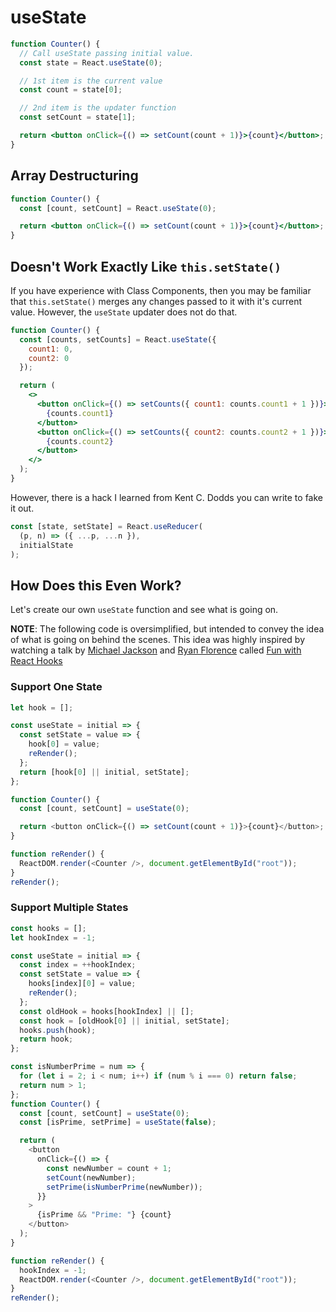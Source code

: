 # useState

```jsx
function Counter() {
  // Call useState passing initial value.
  const state = React.useState(0);

  // 1st item is the current value
  const count = state[0];

  // 2nd item is the updater function
  const setCount = state[1];

  return <button onClick={() => setCount(count + 1)}>{count}</button>;
}
```

## Array Destructuring

```jsx
function Counter() {
  const [count, setCount] = React.useState(0);

  return <button onClick={() => setCount(count + 1)}>{count}</button>;
}
```

## Doesn't Work Exactly Like `this.setState()`

If you have experience with Class Components, then you may be familiar that `this.setState()` merges any changes passed to it with it's current value. However, the `useState` updater does not do that.

```jsx
function Counter() {
  const [counts, setCounts] = React.useState({
    count1: 0,
    count2: 0
  });

  return (
    <>
      <button onClick={() => setCounts({ count1: counts.count1 + 1 })}>
        {counts.count1}
      </button>
      <button onClick={() => setCounts({ count2: counts.count2 + 1 })}>
        {counts.count2}
      </button>
    </>
  );
}
```

However, there is a hack I learned from Kent C. Dodds you can write to fake it out.

```js
const [state, setState] = React.useReducer(
  (p, n) => ({ ...p, ...n }),
  initialState
);
```

## How Does this Even Work?

Let's create our own `useState` function and see what is going on.

**NOTE**: The following code is oversimplified, but intended to convey the idea of what is going on behind the scenes. This idea was highly inspired by watching a talk by [Michael Jackson](https://twitter.com/mjackson) and [Ryan Florence](https://twitter.com/ryanflorence) called [Fun with React Hooks](https://www.youtube.com/watch?v=1jWS7cCuUXw)

### Support One State

```js
let hook = [];

const useState = initial => {
  const setState = value => {
    hook[0] = value;
    reRender();
  };
  return [hook[0] || initial, setState];
};

function Counter() {
  const [count, setCount] = useState(0);

  return <button onClick={() => setCount(count + 1)}>{count}</button>;
}

function reRender() {
  ReactDOM.render(<Counter />, document.getElementById("root"));
}
reRender();
```

### Support Multiple States

```js
const hooks = [];
let hookIndex = -1;

const useState = initial => {
  const index = ++hookIndex;
  const setState = value => {
    hooks[index][0] = value;
    reRender();
  };
  const oldHook = hooks[hookIndex] || [];
  const hook = [oldHook[0] || initial, setState];
  hooks.push(hook);
  return hook;
};

const isNumberPrime = num => {
  for (let i = 2; i < num; i++) if (num % i === 0) return false;
  return num > 1;
};
function Counter() {
  const [count, setCount] = useState(0);
  const [isPrime, setPrime] = useState(false);

  return (
    <button
      onClick={() => {
        const newNumber = count + 1;
        setCount(newNumber);
        setPrime(isNumberPrime(newNumber));
      }}
    >
      {isPrime && "Prime: "} {count}
    </button>
  );
}

function reRender() {
  hookIndex = -1;
  ReactDOM.render(<Counter />, document.getElementById("root"));
}
reRender();
```

<!-- https://gist.github.com/elijahmanor/fd8ee9f06eb09ec00b12c99ebb304139 -->
